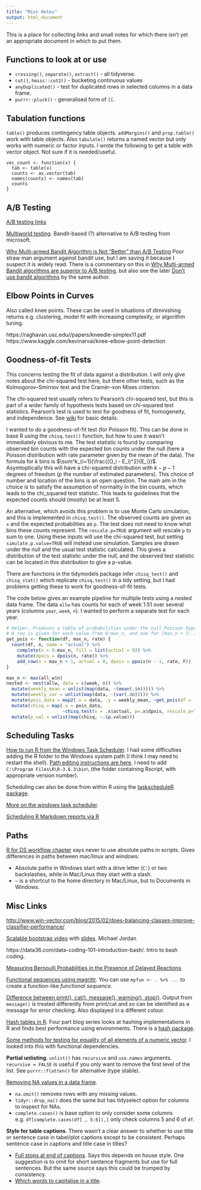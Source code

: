 ```yaml
---
title: "Misc Notes"
output: html_document
---
```


This is a place for collecting links and small notes for which there isn't yet an appropriate document in which to put them.

## Functions to look at or use

+ `crossing()`, `separate()`, `extract()` - all tidyverse.
+ `cut()`, `hmisc::cut2()` - bucketing continuous values
+ `anyDuplicated()` - test for duplicated rows in selected columns in a data frame. 
+ `purrr::pluck()` - generalised form of `[[`.

## Tabulation functions

`table()` produces contingency table objects.  `addMargins()` and `prop.table()` work with table objects. Also `tabulate()` returns a named vector but only works with numeric or factor inputs. I wrote the following to get a table with vector object. Not sure if it is needed/useful.

```
vec_count <- function(x) {
  tab <- table(x)
  counts <- as.vector(tab)
  names(counts) <- names(tab)
  counts
}
```

## A/B Testing

[A/B testing links](http://www.win-vector.com/blog/2015/06/designing-ab-tests/)

[Multiworld testing](https://www.microsoft.com/en-us/research/project/multi-world-testing-mwt/). Bandit-based (?) alternative to A/B testing from microsoft.

[Why Multi-armed Bandit Algorithm is Not “Better” than A/B Testing](https://vwo.com/blog/multi-armed-bandit-algorithm/) Poor straw man argument against bandit use, but I am saving it because I suspect it is widely read. There is a commentary on this in [Why Multi-armed Bandit algorithms are superior to A/B testing](https://www.chrisstucchio.com/blog/2012/bandit_algorithms_vs_ab.html), but also see the later [Don't use bandit algorithms](https://www.chrisstucchio.com/blog/2015/dont_use_bandits.html) by the same author. 

## Elbow Points in Curves

Also called knee points. These can be used in situations of diminishing returns e.g. clustering, model fit with increasing complexity, or algorithm tuning. 

https://raghavan.usc.edu//papers/kneedle-simplex11.pdf
https://www.kaggle.com/kevinarvai/knee-elbow-point-detection

## Goodness-of-fit Tests

This concerns testing the fit of data against a distribution. I will only give notes about the chi-squared test here, but there other tests, such as the Kolmogorov–Smirnov test and the Cramér–von Mises criterion.

The chi-squared test usually refers to Pearson's chi-squared test, but this is part of a wider family of hypothesis tests based on chi-squared test statistics. Pearson's test is used to test for goodness of fit, homogeneity, and independence. See [wiki](https://en.wikipedia.org/wiki/Pearson%27s_chi-squared_test) for basic details. 

I wanted to do a goodness-of-fit test (for Poisson fit). This can be done in base R using the `chisq.test()` function, but how to use it wasn't immediately obvious to me. The test statistic is found by comparing observed bin counts with the expected bin counts under the null (here a Poisson distribution with rate parameter given by the mean of the data). The formula for $k$ bins is $\sum^k_{i=1}(\frac{(O_i - E_i)^2}{E_i})$. Asymtoptically this will have a chi-squared distribution with $k-p-1$ degrees of freedom ($p$ the number of estimated parameters). This choice of number and location of the bins is an open question. The main aim in the choice is to satisfy the assumption of normality in the bin counts, which leads to the chi_squared test statistic. This leads to guidelines that the expected counts should (mostly) be at least 5. 

An alternative, which avoids this problem is to use Monte Carlo simulation, and this is implemented in `chisq.test()`. The observed counts are given as `x` and the expected probabilities as `p`. The test does not need to know what bins these counts represent. The `rescale.p=TRUE` argument will rescale  `p` to sum to one. Using these inputs will use the chi-squared test, but setting `simulate.p.value=TRUE` will instead use simulation. Samples are drawn under the null and the usual test statistic calculated. This gives a distribution of the test statistic under the null, and the observed test statistic can be located in this distribution to give a p-value.

There are functions in the tidymodels package infer `chisq_test()` and `chisq_stat()` which replicate `chisq.test()` in a tidy setting, but I had problems getting these to work for goodness-of-fit tests.

The code below gives an example pipeline for multiple tests using a nested data frame. The data `allw` has counts for each of week 1:51 over several years (columns `year`, `week`, `n`). I wanted to perform a separate test for each year.

```r
# Helper. Produces a table of probabilities under the null Poisson hypothesis.
# A row is given for each value from 0:max_n, and one for [max_n + 1: Inf).
get_pois <- function(df, max_n, rate) {
  count(df, n, name = "actual") %>% 
    complete(n = 0:max_n, fill = list(actual = 0)) %>% 
    mutate(dpois = dpois(n, rate)) %>% 
    add_row(n = max_n + 1, actual = 0, dpois = ppois(n - 1, rate, F))  
}

max_n <- max(all_w$n)
nested <- nest(allw, data = c(week, n)) %>% 
  mutate(weekly_mean = unlist(map(data, ~(mean(.$n))))) %>% 
  mutate(weekly_var = unlist(map(data, ~(var(.$n))))) %>% 
  mutate(pois_data = map2(.x = data, .y = weekly_mean, ~get_pois(df = .x, max_n = max_n, rate = .y))) %>% 
  mutate(chisq = map(.x = pois_data, 
                     ~chisq.test(x = .x$actual, p=.x$dpois, rescale.p=T, simulate.p.value=TRUE))) %>% 
  mutate(p_val = unlist(map(chisq, ~.$p.value)))
```

## Scheduling Tasks

[How to run R from the Windows Task Scheduler](https://www.r-bloggers.com/how-to-run-r-from-the-task-scheduler/). I had some difficulties adding the R folder to the Windows system path (I think I may need to restart the shell). [Path editing instructions are here](https://www.howtogeek.com/118594/how-to-edit-your-system-path-for-easy-command-line-access/). I need to add `C:\Program Files\R\R-3.6.3\bin\` (the folder containing Rscript, with appropriate version number).

Scheduling can also be done from within R using the [taskscheduleR package](https://cran.r-project.org/web/packages/taskscheduleR/).

[More on the windows task scheduler](https://www.dummies.com/computers/pcs/how-to-open-windows-task-scheduler/).

[Scheduling R Markdown reports via R](https://beta.rstudioconnect.com/content/3132/Job_Scheduling_R_Markdown_Reports_via_R.html)

## Paths

[R for DS workflow chapter](https://r4ds.had.co.nz/workflow-projects.html) says never to use absolute paths in scripts. Gives differences in paths between mac/linux and windows: 

+ Absolute paths in Windows start with a drive letter (`C:`) or two backslashes, while in Mac/Linux they start with a slash.
+ `~` is a shortcut to the home directory in Mac/Linux, but to Documents in Windows.

## Misc Links

[http://www.win-vector.com/blog/2015/02/does-balancing-classes-improve-classifier-performance/](Balancing classifiers)

[Scalable bootstrap video](https://www.youtube.com/watch?v=9v6cMnFNiOI&index=1&list=PLi_-RNsPXDTKXADPyrSVAgAhtiIkV04hY) with [slides](https://www.rss.org.uk/Images/PDF/events/2017/M_Jordan%20260417.ppt). Michael Jordan

https://data36.com/data-coding-101-introduction-bash/. Intro to bash coding.

[Measuring Bernoulli Probabilities in the Presence of Delayed Reactions](https://www.chrisstucchio.com/blog/2016/delayed_reactions.html)

[Functional sequences using magrittr](https://blog.rstudio.com/2014/12/01/magrittr-1-5/). You can use `myfun <- . %>% ...` to create a function-like *functional sequence*.

[Difference between print(), cat(), message(), warning(), stop()](https://stackoverflow.com/questions/36699272/why-is-message-a-better-choice-than-print-in-r-for-writing-a-package). Output from `message()` is treated differently from print/cat and so can be identified as a message for error checking. Also displayed in a different colour.

[Hash tables in R](https://jeffreyhorner.tumblr.com/post/117059271933/hash-table-performance-in-r-part-iv). Four part blog series looks at hashing implementations in R and finds best performance using environments. There is a [hash package](https://cran.r-project.org/web/packages/hash/index.html). 

[Some methods for testing for equality of all elements of a numeric vector](https://stackoverflow.com/questions/4752275/test-for-equality-among-all-elements-of-a-single-vector). I looked into this with functional dependencies.

**Partial unlisting**. `unlist()` has `recursive` and `use.names` arguments. `recursive = FALSE` is useful if you only want to remove the first level of the list. See `purrr::flatten()` for alternative (type stable).

[Removing NA values in a data frame](https://stackoverflow.com/questions/4862178/remove-rows-with-all-or-some-nas-missing-values-in-data-frame). 

+ `na.omit()` removes rows with any missing values.
+ `tidyr::drop_na()` does the same but has tidyselect option for columns to inspect for NAs. 
+ `complete.cases()` is base option to only consider some columns e.g. `df[complete.cases(df[ , 5:6]),]` only check columns 5 and 6 of `df`.

**Style for table captions**. There wasn't a clear answer to whether to use title or sentence case in tabel/plot captions except to be consistent. Perhaps sentence case in captions and title case in titles?

+ [Full stops at end of captions](https://english.stackexchange.com/questions/121551/caption-text-punctuation-full-stops-always-necessary-at-the-end). Says this depends on house style. One suggestion is to omit for short sentence fragments but use for full sentences. But the same source says this could be trumped by consistency.
+ [Which words to capitalise in a title](https://english.stackexchange.com/questions/14/which-words-in-a-title-should-be-capitalized). 

